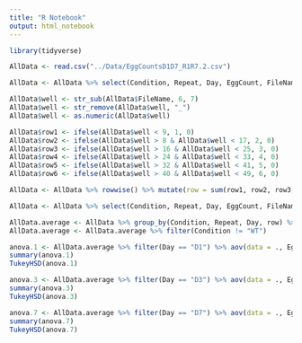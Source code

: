 ```yaml
---
title: "R Notebook"
output: html_notebook
---
```


```r
library(tidyverse)
```

```r
AllData <- read.csv("../Data/EggCountsD1D7_R1R7.2.csv")
```

```r
AllData <- AllData %>% select(Condition, Repeat, Day, EggCount, FileName ) 
```

```r
AllData$well <- str_sub(AllData$FileName, 6, 7)
AllData$well <- str_remove(AllData$well, "_")
AllData$well <- as.numeric(AllData$well)
```

```r
AllData$row1 <- ifelse(AllData$well < 9, 1, 0)
AllData$row2 <- ifelse(AllData$well > 8 & AllData$well < 17, 2, 0)
AllData$row3 <- ifelse(AllData$well > 16 & AllData$well < 25, 3, 0)
AllData$row4 <- ifelse(AllData$well > 24 & AllData$well < 33, 4, 0)
AllData$row5 <- ifelse(AllData$well > 32 & AllData$well < 41, 5, 0)
AllData$row6 <- ifelse(AllData$well > 40 & AllData$well < 49, 6, 0)
```

```r
AllData <- AllData %>% rowwise() %>% mutate(row = sum(row1, row2, row3, row4, row5, row6))
```

```r
AllData <- AllData %>% select(Condition, Repeat, Day, EggCount, FileName, row ) 
```

```r
AllData.average <- AllData %>% group_by(Condition, Repeat, Day, row) %>% summarise(Eggs = mean(EggCount))
AllData.average <- AllData.average %>% filter(Condition != "WT")
```

```r
anova.1 <- AllData.average %>% filter(Day == "D1") %>% aov(data = ., Eggs ~ Condition)
summary(anova.1)
TukeyHSD(anova.1)
```

```r
anova.3 <- AllData.average %>% filter(Day == "D3") %>% aov(data = ., Eggs ~ Condition)
summary(anova.3)
TukeyHSD(anova.3)
```

```r
anova.7 <- AllData.average %>% filter(Day == "D7") %>% aov(data = ., Eggs ~ Condition)
summary(anova.7)
TukeyHSD(anova.7)
```
